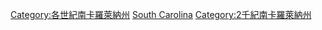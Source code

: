 {{Commons category|South Carolina in the 20th century}}
{{CatPair|19世紀南卡羅萊納州|21世紀南卡羅萊納州}}

[[Category:各世紀南卡羅萊納州|Category:各世紀南卡羅萊納州]]
[[Category:20世紀美國各州|South Carolina]]
[[Category:2千紀南卡羅萊納州|Category:2千紀南卡羅萊納州]]